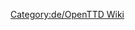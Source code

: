 
{{en/Bilingual box| De
| Eine Kategorie für Seiten im Zusammenhang mit der Anleitung. Artikel mit der Vorlage [[Template:de/Inhaltsverzeichnis]] werden automatisch hier angezeigt.
| A Category for Manual related pages.
Articles that are called by [[Template:de/Inhaltsverzeichnis]] are automatically placed here.}}


[[Category:de/OpenTTD Wiki]]